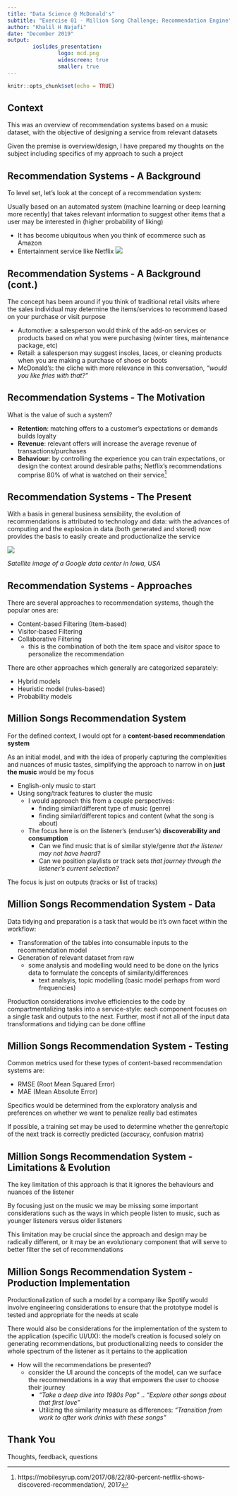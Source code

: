 ```yaml
---
title: "Data Science @ McDonald's"
subtitle: "Exercise 01 - Million Song Challenge; Recommendation Engine"
author: "Khalil H Najafi"
date: "December 2019"
output: 
        ioslides_presentation:
                logo: mcd.png 
                widescreen: true
                smaller: true
---
```


```r
knitr::opts_chunk$set(echo = TRUE)
```

## Context

This was an overview of recommendation systems based on a music dataset, with the objective of designing a service from relevant datasets

Given the premise is overview/design, I have prepared my thoughts on the subject including specifics of my approach to such a project


## Recommendation Systems - A Background

To level set, let's look at the concept of a recommendation system:

Usually based on an automated system (machine learning or deep learning more recently) that takes relevant information to suggest other items that a user may be interested in (higher probability of liking)

- It has become ubiquitous when you think of ecommerce such as Amazon
- Entertainment service like Netflix
![](amazon_rec_ex.jpg)


## Recommendation Systems - A Background (cont.)

The concept has been around if you think of traditional retail visits where the sales individual may determine the items/services to recommend based on your purchase or visit purpose

- Automotive: a salesperson would think of the add-on services or products based on what you were purchasing (winter tires, maintenance package, etc)
- Retail: a salesperson may suggest insoles, laces, or cleaning products when you are making a purchase of shoes or boots
- McDonald's: the cliche with more relevance in this conversation, _"would you like fries with that?"_


## Recommendation Systems - The Motivation

What is the value of such a system?

- **Retention**: matching offers to a customer's expectations or demands builds loyalty
- **Revenue**: relevant offers will increase the average revenue of transactions/purchases
- **Behaviour**: by controlling the experience you can train expectations, or design the context around desirable paths; Netflix's recommendations comprise 80% of what is watched on their service^[https://mobilesyrup.com/2017/08/22/80-percent-netflix-shows-discovered-recommendation/, 2017]


## Recommendation Systems - The Present

With a basis in general business sensibility, the evolution of recommendations is attributed to technology and data: with the advances of computing and the explosion in data (both generated and stored) now provides the basis to easily create and productionalize the service

![](datacenter.jpg)

_Satellite image of a Google data center in Iowa, USA_


## Recommendation Systems - Approaches

There are several approaches to recommendation systems, though the popular ones are:

- Content-based Filtering (Item-based)
- Visitor-based Filtering
- Collaborative Filtering
    * this is the combination of both the item space and visitor space to personalize the recommendation
    
There are other approaches which generally are categorized separately:

- Hybrid models
- Heuristic model (rules-based)
- Probability models

## Million Songs Recommendation System

For the defined context, I would opt for a **content-based recommendation system**

As an initial model, and with the idea of properly capturing the complexities and nuances of music tastes, simplifying the approach to narrow in on **just the music** would be my focus

- English-only music to start
- Using song/track features to cluster the music
    * I would approach this from a couple perspectives:
        * finding similar/different type of music (genre)
        * finding similar/different topics and content (what the song is about)
    * The focus here is on the listener's (enduser's) **discoverability and consumption** 
        * Can we find music that is of similar style/genre _that the listener may not have heard?_
        * Can we position playlists or track sets _that journey through the listener's current selection?_
        
The focus is just on outputs (tracks or list of tracks)

## Million Songs Recommendation System - Data

Data tidying and preparation is a task that would be it's own facet within the workflow:

- Transformation of the tables into consumable inputs to the recommendation model
- Generation of relevant dataset from raw
    * some analysis and modelling would need to be done on the lyrics data to formulate the concepts of similarity/differences
        * text analsyis, topic modelling (basic model perhaps from word frequencies) 
        
Production considerations involve efficiencies to the code by compartmentalizing tasks into a service-style: each component focuses on a single task and outputs to the next.  Further, most if not all of the input data transformations and tidying can be done offline


## Million Songs Recommendation System - Testing

Common metrics used for these types of content-based recommendation systems are:

- RMSE (Root Mean Squared Error)
- MAE (Mean Absolute Error)

Specifics would be determined from the exploratory analysis and preferences on whether we want to penalize really bad estimates

If possible, a training set may be used to determine whether the genre/topic of the next track is correctly predicted (accuracy, confusion matrix)


## Million Songs Recommendation System - Limitations & Evolution

The key limitation of this approach is that it ignores the behaviours and nuances of the listener

By focusing just on the music we may be missing some important considerations such as the ways in which people listen to music, such as younger listeners versus older listeners

This limitation may be crucial since the approach and design may be radically different, or it may be an evolutionary component that will serve to better filter the set of recommendations


## Million Songs Recommendation System - Production Implementation 

Productionalization of such a model by a company like Spotify would involve engineering considerations to ensure that the prototype model is tested and appropriate for the needs at scale

There would also be considerations for the implementation of the system to the application (specific UI/UX): the model's creation is focused solely on generating recommendations, but productionalizing needs to consider the whole spectrum of the listener as it pertains to the application

- How will the recommendations be presented?
    * consider the UI around the concepts of the model, can we surface the recommendations in a way that empowers the user to choose their journey
        * _"Take a deep dive into 1980s Pop"_ .. _"Explore other songs about that first love"_
        * Utilizing the similarity measure as differences: _"Transition from work to after work drinks with these songs"_
        

## Thank You

Thoughts, feedback, questions